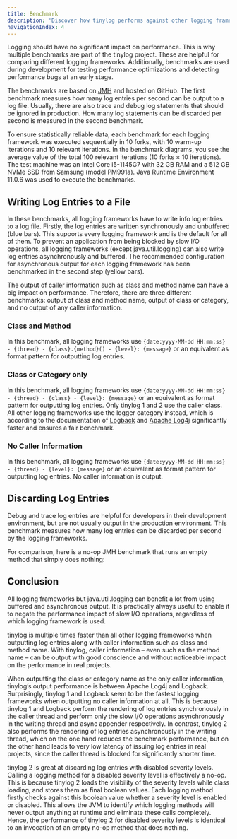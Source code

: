 ```yaml
---
title: Benchmark
description: 'Discover how tinylog performs against other logging frameworks. In-depth benchmarks comparing logging operations and caller information impact.'
navigationIndex: 4
---
```



Logging should have no significant impact on performance. This is why multiple benchmarks are part of the tinylog project. These are helpful for comparing different logging frameworks. Additionally, benchmarks are used during development for testing performance optimizations and detecting performance bugs at an early stage.

The benchmarks are based on [JMH](http://openjdk.java.net/projects/code-tools/jmh/) and <GitHubLink path="benchmarks">hosted on GitHub</GitHubLink>. The first benchmark measures how many log entries per second can be output to a log file. Usually, there are also trace and debug log statements that should be ignored in production. How many log statements can be discarded per second is measured in the second benchmark.

To ensure statistically reliable data, each benchmark for each logging framework was executed sequentially in 10 forks, with 10 warm-up iterations and 10 relevant iterations. In the benchmark diagrams, you see the average value of the total 100 relevant iterations (10 forks × 10 iterations). The test machine was an Intel Core i5-1145G7 with 32 GB RAM and a 512 GB NVMe SSD from Samsung (model PM991a). Java Runtime Environment 11.0.6 was used to execute the benchmarks.

## Writing Log Entries to a File

In these benchmarks, all logging frameworks have to write info log entries to a log file. Firstly, the log entries are written synchronously and unbuffered (blue bars). This supports every logging framework and is the default for all of them. To prevent an application from being blocked by slow I/O operations, all logging frameworks (except java.util.logging) can also write log entries asynchronously and buffered. The recommended configuration for asynchronous output for each logging framework has been benchmarked in the second step (yellow bars).

The output of caller information such as class and method name can have a big impact on performance. Therefore, there are three different benchmarks: output of class and method name, output of class or category, and no output of any caller information.

### Class and Method

In this benchmark, all logging frameworks use `{date:yyyy-MM-dd HH:mm:ss} - {thread} - {class}.{method}() - {level}: {message}` or an equivalent as format pattern for outputting log entries.

<Benchmark name="Framework" data="Processed Log Entries per Second" method="output" locationInfo="FULL" />

### Class or Category only

In this benchmark, all logging frameworks use `{date:yyyy-MM-dd HH:mm:ss} - {thread} - {class} - {level}: {message}` or an equivalent as format pattern for outputting log entries. Only tinylog 1 and 2 use the caller class. All other logging frameworks use the logger category instead, which is according to the documentation of [Logback](http://logback.qos.ch/manual/layouts.html#class) and [Apache Log4j](https://logging.apache.org/log4j/2.x/manual/pattern-layout.html#converter-class) significantly faster and ensures a fair benchmark.

<Benchmark name="Framework" data="Processed Log Entries per Second" method="output" locationInfo="CLASS_OR_CATEGORY_ONLY" />

### No Caller Information

In this benchmark, all logging frameworks use `{date:yyyy-MM-dd HH:mm:ss} - {thread} - {level}: {message}` or an equivalent as format pattern for outputting log entries. No caller information is output.

<Benchmark name="Framework" data="Processed Log Entries per Second" method="output" locationInfo="NONE" />

## Discarding Log Entries

Debug and trace log entries are helpful for developers in their development environment, but are not usually output in the production environment. This benchmark measures how many log entries can be discarded per second by the logging frameworks.

<Benchmark name="Framework" data="Processed Log Entries per Second" method="discard" locationInfo="CLASS_OR_CATEGORY_ONLY" />

For comparison, here is a no-op JMH benchmark that runs an empty method that simply does nothing:

<Benchmark name="No-Op Benchmark" data="Invocations per Second" method="emptyMethod" />

## Conclusion

All logging frameworks but java.util.logging can benefit a lot from using buffered and asynchronous output. It is practically always useful to enable it to negate the performance impact of slow I/O operations, regardless of which logging framework is used.

tinylog is multiple times faster than all other logging frameworks when outputting log entries along with caller information such as class and method name. With tinylog, caller information – even such as the method name – can be output with good conscience and without noticeable impact on the performance in real projects.

When outputting the class or category name as the only caller information, tinylog’s output performance is between Apache Log4j and Logback. Surprisingly, tinylog 1 and Logback seem to be the fastest logging frameworks when outputting no caller information at all. This is because tinylog 1 and Logback perform the rendering of log entries synchronously in the caller thread and perform only the slow I/O operations asynchronously in the writing thread and async appender respectively. In contrast, tinylog 2 also performs the rendering of log entries asynchronously in the writing thread, which on the one hand reduces the benchmark performance, but on the other hand leads to very low latency of issuing log entries in real projects, since the caller thread is blocked for significantly shorter time.

tinylog 2 is great at discarding log entries with disabled severity levels. Calling a logging method for a disabled severity level is effectively a no-op. This is because tinylog 2 loads the visibility of the severity levels while class loading, and stores them as final boolean values. Each logging method firstly checks against this boolean value whether a severity level is enabled or disabled. This allows the JVM to identify which logging methods will never output anything at runtime and eliminate these calls completely. Hence, the performance of tinylog 2 for disabled severity levels is identical to an invocation of an empty no-op method that does nothing.
